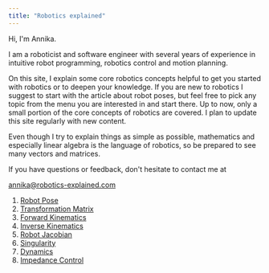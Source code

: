 ```yaml
---
title: "Robotics explained"
---
```


Hi, I'm Annika.

I am a roboticist and software engineer with several years of experience in intuitive robot programming, robotics control and motion planning.

On this site, I explain some core robotics concepts helpful to get you started with robotics or to deepen your knowledge. If you are new to robotics I suggest to start with the article about robot poses, but feel free to pick any topic from the menu you are interested in and start there. Up to now, only a small portion of the core concepts of robotics are covered. I plan to update this site regularly with new content.

Even though I try to explain things as simple as possible, mathematics and especially linear algebra is the language of robotics, so be prepared to see many vectors and matrices.

If you have questions or feedback, don't hesitate to contact me at

<annika@robotics-explained.com>

1. [Robot Pose](/robotposes)
2. [Transformation Matrix](/transformation)
3. [Forward Kinematics](/forwardkinematics)
4. [Inverse Kinematics](/inversekinematics)
4. [Robot Jacobian](/jacobian)
4. [Singularity](/singularity)
5. [Dynamics](/dynamics)
5. [Impedance Control](/impedancecontrol)